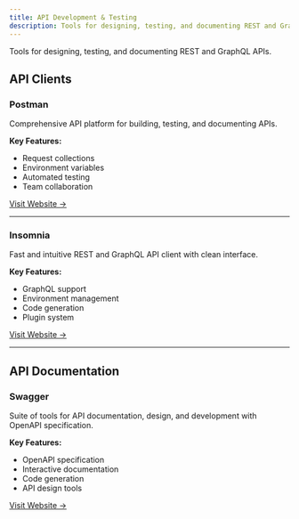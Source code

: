 ```yaml
---
title: API Development & Testing
description: Tools for designing, testing, and documenting REST and GraphQL APIs.
---
```


Tools for designing, testing, and documenting REST and GraphQL APIs.

## API Clients

### Postman
Comprehensive API platform for building, testing, and documenting APIs.

**Key Features:**
- Request collections
- Environment variables
- Automated testing
- Team collaboration

[Visit Website →](https://www.postman.com/)

---

### Insomnia
Fast and intuitive REST and GraphQL API client with clean interface.

**Key Features:**
- GraphQL support
- Environment management
- Code generation
- Plugin system

[Visit Website →](https://insomnia.rest/)

---

## API Documentation

### Swagger
Suite of tools for API documentation, design, and development with OpenAPI specification.

**Key Features:**
- OpenAPI specification
- Interactive documentation
- Code generation
- API design tools

[Visit Website →](https://swagger.io/)

